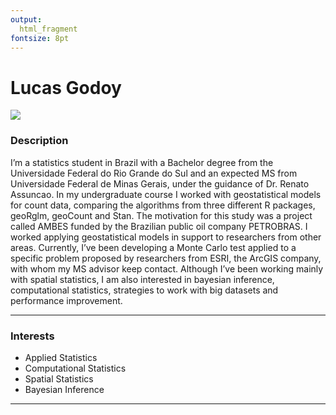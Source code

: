 ```yaml
---
output: 
  html_fragment
fontsize: 8pt
---
```


# Lucas Godoy

<!-- Duas colunas -->
<div class="col2">
<img class="foto" src="img/gordoy.jpg"/>

<div class="descricao">

### Description

I'm a statistics student in Brazil with a Bachelor degree from the Universidade Federal do Rio Grande do
Sul and an expected MS from Universidade Federal de Minas Gerais, under the guidance of Dr. Renato
Assuncao.  In my undergraduate course I worked with geostatistical models for count data, comparing the
algorithms from three different R packages, geoRglm, geoCount and Stan. The motivation for this study
was a project called AMBES funded by the Brazilian public oil company PETROBRAS. I worked applying
geostatistical models in support to researchers from other areas. Currently, I’ve been developing a
Monte Carlo test applied to a specific problem proposed by researchers from ESRI, the ArcGIS company,
with whom my MS advisor keep contact. Although I’ve been working mainly with spatial statistics, I am
also interested in bayesian inference, computational statistics,  strategies to work with big datasets 
and performance improvement. 

***

### Interests

* Applied Statistics 
* Computational Statistics
* Spatial Statistics
* Bayesian Inference

***

</div>

<div align='right'>
  <a href="https://www.linkedin.com/in/godoy-lucas/"> 
    <i class="fa fa-linkedin" style='font-size:20px; margin: 0px 5px'></i>
  </a>
  <a href="https://github.com/lcgodoy"> 
    <i class="fa fa-github" style='font-size:20px; margin: 0px 5px'></i>
  </a>
  <a href="https://twitter.com/godoy_lusca"> 
    <i class="fa fa-twitter" style='font-size:20px; margin: 0px 5px'></i>
  </a>
</div>

</div>
